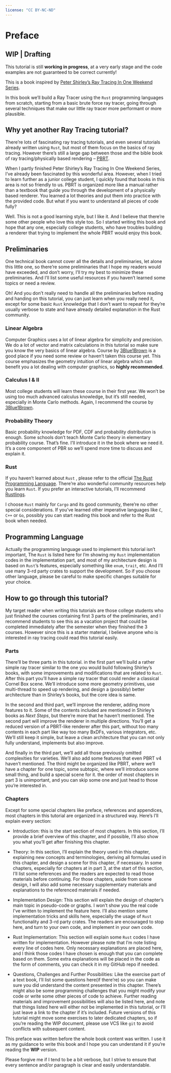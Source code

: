 ```yaml
---
license: "CC BY-NC-ND"
---
```


# Preface {.unnumbered}

::: callout-important
## WIP | Drafting

This tutorial is still **working in progress**, at a very early stage and the code examples are not guaranteed to be correct currently!
:::

This is a book inspired by [Peter Shirley's Ray Tracing In One Weekend Series](https://raytracing.github.io/).

In this book we'll build a Ray Tracer using the `Rust` programming languages from scratch, starting from a basic brute force ray tracer, going through several techniques that make our little ray tracer more performant or more plausible.

## Why yet another Ray Tracing tutorial?

There're lots of fascinating ray tracing tutorials, and even several tutorials already written using `Rust`, but most of them focus on the basics of ray tracing. However there's still a large gap between those and the bible book of ray tracing/physically based rendering -- [PBRT](https://pbrt.org).

When I partly finished Peter Shirley's Ray Tracing In One Weekend Series, I've already been fascinated by this wonderful area. However, when I tried to learn further as a junior college student, I quickly found that books in this area is not so friendly to us. PBRT is organized more like a manual rather than a textbook that guide you through the development of a physically based renderer. You learned a lot theories and put them into practice with the provided code. But what if you want to understand all pieces of code fully?

Well. This is not a good learning style, but I like it. And I believe that there're some other people who love this style too. So I started writing this book and hope that any one, especially college students, who have troubles building a renderer that trying to implement the whole PBRT would enjoy this book.

## Preliminaries

One technical book cannot cover all the details and preliminaries, let alone this little one, so there're some preliminaries that I hope my readers would have exceeded, and don't worry, I'll try my best to minimize these preliminaries. And I'll list some useful resources if you haven't learned some topics or need a review.

Oh! And you don't really need to handle all the preliminaries before reading and handing on this tutorial, you can just learn when you really need it, except for some basic `Rust` knowledge that I don't want to repeat for they're usually verbose to state and have already detailed explanation in the Rust community.

### Linear Algebra

Computer Graphics uses a lot of linear algebra for simplicity and precision. We do a lot of vector and matrix calculations in this tutorial so make sure you know the very basics of linear algebra. Course by [3Blue1Brown](https://www.3blue1brown.com/topics/linear-algebra) is a good place if you need some review or haven't taken this course yet. This course emphasizes the geometry intuition of linear algebra which can benefit you a lot dealing with computer graphics, so **highly recommended**.

### Calculus I & II

Most college students will learn these course in their first year. We won't be using too much advanced calculus knowledge, but it's still needed, especially in Monte Carlo methods. Again, I recommend the course by [3Blue1Brown](https://www.3blue1brown.com/topics/calculus).

### Probability Theory

Basic probability knowledge for PDF, CDF and probability distribution is enough. Some schools don't teach Monte Carlo theory in elementary probability course. That's fine. I'll introduce it in the book where we need it. It's a core component of PBR so we'll spend more time to discuss and explain it.

### Rust

If you haven't learned about `Rust` , please refer to the official [The Rust Programming Language](https://doc.rust-lang.org/book/). There're also wonderful community resources help you learn `Rust`. If you prefer an interactive tutorials, I'll recommend [Rustlings](https://github.com/rust-lang/rustlings).

I choose `Rust` mainly for `Cargo` and its good community, there're no other special considerations. If you've learned other imperative languages like `C`, `C++` or `Go`, possibly you can start reading this book and refer to the Rust book when needed.

::: callout-tip
## Programming Language

Actually the programming language used to implement this tutorial isn't important, The `Rust` is listed here for I'm showing my `Rust` implementation codes in the implementation part, and most of my architecture design is based on `Rust`'s features, especially something like `enum`, `trait`, etc. And I'll use many 3-rd party crates to support the development. So if you choose other language, please be careful to make specific changes suitable for your choice.
:::

## How to go through this tutorial?

My target reader when writing this tutorials are those college students who just finished the courses containing first 3 parts of the preliminaries, and I recommend students to see this as a vacation project that could be completed immediately after the semester when they finished the 3 courses. However since this is a starter material, I believe anyone who is interested in ray tracing could read this tutorial easily.

### Parts

There'll be three parts in this tutorial. in the first part we'll build a rather simple ray tracer similar to the one you would build following Shirley's books, with some improvements and modifications that are related to `Rust`. After this part you'll have a simple ray tracer that could render a classical Cornel Box scene. We'll introduce some more geometry primitives, use multi-thread to speed up rendering, and design a (possibly) better architecture than in Shirley's books, but the core idea is same.

In the second and third part, we'll improve the renderer, adding more features to it. Some of the contents included are mentioned in Shirley's books as *Next Steps*, but there're more that he haven't mentioned. The second part will improve the renderer in multiple directions. You'll get a reduced version of a PBRT-like renderer after this part, without too many contents in each part like way too many BxDFs, various integrators, etc. We'll still keep it simple, but leave a clean architecture that you can not only fully understand, implements but also improve.

And finally in the third part, we'll add all those previously omitted complexities for varieties. We'll also add some features that even PBRT v4 haven't mentioned. The third might be organized like PBRT, where we'll have a chapter for one topic, some subtopic, where we'll introduce some small thing, and build a special scene for it. the order of most chapters in part 3 is unimportant, and you can skip some one and just head to those you're interested in.

### Chapters

Except for some special chapters like preface, references and appendices, most chapters in this tutorial are organized in a structured way. Here's I'll explain every section:

-   Introduction: this is the start section of most chapters. In this section, I'll provide a brief overview of this chapter, and if possible, I'll also show you what you'll get after finishing this chapter.

-   Theory: In this section, I'll explain the theory used in this chapter, explaining new concepts and terminologies, deriving all formulas used in this chapter, and design a scene for this chapter, if necessary. In some chapters, especially for chapters at in part 3, at the start of this section, I'll list some references and the readers are expected to read those materials before continuing. For those chapters, aside from scene design, I will also add some necessary supplementary materials and explanations to the referenced materials if needed.

-   Implementation Design: This section will explain the design of chapter's main topic in pseudo-code or graphs. I won't show you the real code I've written to implement the feature here. I'll also mention some implementation tricks and skills here, especially the usage of `Rust` functionality and 3-rd party crates. The readers are encouraged to stop here, and turn to your own code, and implement in your own code.

-   Rust Implementation: This section will explain some `Rust` codes I have written for implementation. However please note that I'm note listing every line of codes here. Only necessary explanations are placed here, and I think those codes I have chosen is enough that you can complete based on them. Some extra explanations will be placed in the code as the form of comments, you can check it in my GitHub repo if needed.

-   Questions, Challenges and Further Possibilities: Like the exercise part of a text book, I'll list some questions here(if there're) so you can make sure you did understand the content presented in this chapter. There's might also be some programming challenges that you might modify your code or write some other pieces of code to achieve. Further reading materials and improvement possibilities will also be listed here, and note that things listed here will either not be implemented in this tutorial, or I'll just leave a link to the chapter if it's included. Future versions of this tutorial might move some exercises to later dedicated chapters, so if you're reading the WIP document, please use VCS like `git` to avoid conflicts with subsequent content.

This preface was written before the whole book content was written. I use it as my guidance to write this book and I hope you can understand it if you're reading the **WIP** version.

Please forgive me if I tend to be a bit verbose, but I strive to ensure that every sentence and/or paragraph is clear and easily understandable.